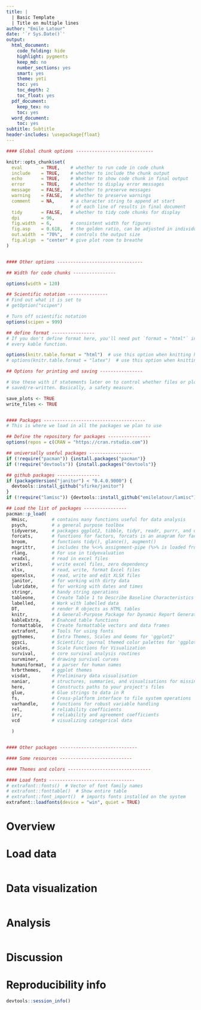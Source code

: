 ```yaml
---
title: |
  | Basic Template
  | Title on multiple lines
author: "Emile Latour"
date: '`r Sys.Date()`'
output:
  html_document:
    code_folding: hide
    highlight: pygments
    keep_md: no
    number_sections: yes
    smart: yes
    theme: yeti
    toc: yes
    toc_depth: 2
    toc_float: yes
  pdf_document:
    keep_tex: no
    toc: yes
  word_document:
    toc: yes
subtitle: Subtitle
header-includes: \usepackage{float}
---
```

  
<style> 
body { 
text-align: justify} 
</style>
  
```r

#### Global chunk options -----------------------------

knitr::opts_chunk$set(
  eval       = TRUE,    # whether to run code in code chunk
  include    = TRUE,    # whether to include the chunk output
  echo       = TRUE,    # Whether to show code chunk in final output
  error      = TRUE,    # whether to display error messages
  message    = FALSE,   # whether to preserve messages
  warning    = FALSE,   # whether to preserve warnings
  comment    = NA,      # a character string to append at start
                        # of each line of results in final document
  tidy       = FALSE,   # whether to tidy code chunks for display
  dpi        = 96, 
  fig.width  = 6,       # consistent width for figures
  fig.asp    = 0.618,   # the golden ratio, can be adjusted in individual chunks
  out.width  = "70%",   # controls the output size
  fig.align  = "center" # give plot room to breathe
)


#### Other options --------------------------------

## Width for code chunks ---------------- 

options(width = 120)

## Scientific notation ---------------
# Find out what it is set to
# getOption("scipen")

# Turn off scientific notation
options(scipen = 999)

## define format ----------------
# If you don't define format here, you'll need put `format = "html"` in 
# every kable function.

options(knitr.table.format = "html")  # use this option when knitting html
# options(knitr.table.format = "latex")  # use this option when knitting pdf

## Options for printing and saving ----------------

# Use these with if statements later on to control whether files or plots get
# saved/re-written. Basically, a safety measure.

save_plots <- TRUE
write_files <- TRUE


#### Packages --------------------------------------
# This is where we load in all the packages we plan to use

## Define the repository for packages ----------------
options(repos = c(CRAN = "https://cran.rstudio.com"))

## universally useful packages ----------------
if (!require("pacman")) {install.packages("pacman")}
if (!require("devtools")) {install.packages("devtools")}

## github packages ----------------
if (packageVersion("janitor") < "0.4.0.9000") {
  devtools::install_github("sfirke/janitor")
}
if (!require("lamisc")) {devtools::install_github("emilelatour/lamisc")}

## Load the list of packages ----------------
pacman::p_load(
  Hmisc,         # contains many functions useful for data analysis
  psych,         # a general purpose toolbox
  tidyverse,     # packages ggplot2, tibble, tidyr, readr, purrr, and dplyr 
  forcats,       # functions for factors, forcats is an anagram for factors
  broom,         # functions tidy(), glance(), augment()
  magrittr,      # includes the %<>% assignment-pipe (%>% is loaded from dplyr)
  rlang,         # For use in tidyevaluation
  readxl,        # read in excel files
  writexl,       # write excel files, zero dependency
  xlsx,          # read, write, format Excel files
  openxlsx,      # read, write and edit XLSX files
  janitor,       # for working with dirty data
  lubridate,     # for working with dates and times
  stringr,       # handy string operations
  tableone,      # Create Table 1 to Describe Baseline Characteristics
  labelled,      # Work with labelled data
  DT,            # render R objects as HTML tables
  knitr,         # A General-Purpose Package for Dynamic Report Generation in R
  kableExtra,    # Enahced table functions
  formattable,   # Create formattable vectors and data frames
  extrafont,     # Tools for using fonts
  ggthemes,      # Extra Themes, Scales and Geoms for 'ggplot2'
  ggsci,         # Scientific journal themed color palettes for 'ggplot2'
  scales,        # Scale Functions for Visualization
  survival,      # core survival analysis routines
  survminer,     # drawing survival curves
  humaniformat,  # a parser for human names
  hrbrthemes,    # ggplot themes
  visdat,        # Preliminary data visualisation
  naniar,        # structures, summaries, and visualisations for missing data
  here,          # Constructs paths to your project's files
  glue,          # Glue strings to data in R
  fs,            # Cross-platform interface to file system operations
  varhandle,     # Functions for robust variable handling
  rel,           # reliability coefficients
  irr,           # reliability and agreement coefficients
  vcd            # visualizing categorical data

  )


#### Other packages -----------------------------

#### Some resources ---------------------------

#### Themes and colors -------------------------------

#### Load fonts --------------------------------
# extrafont::fonts()  # Vector of font family names
# extrafont::fonttable()  # Show entire table
# extrafont::font_import()  # imports fonts installed on the system
extrafont::loadfonts(device = "win", quiet = TRUE)


```


# Overview



# Load data 

```r

```


# Data visualization

```r

```


# Analysis

```r

```


# Discussion


# Reproducibility info

```r
devtools::session_info()
```

